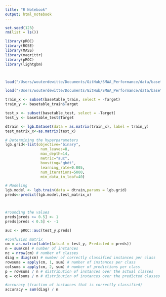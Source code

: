 ```yaml
---
title: "R Notebook"
output: html_notebook
---
```


```r
set.seed(123)
rm(list = ls())

library(pROC)
library(ROSE)
library(MASS)
library(magrittr)
library(pROC)
library(lightgbm)



load("/Users/wouterdewitte/Documents/GitHub/SMWA_Performance/data/basetable_train.RData")

load("/Users/wouterdewitte/Documents/GitHub/SMWA_Performance/data/basetable_test.RData")
```

```r
train_x <- subset(basetable_train, select = -Target)
train_y <- basetable_train$Target

test_x <- subset(basetable_test, select = -Target)
test_y <- basetable_test$Target

dtrain <- lgb.Dataset(data = as.matrix(train_x), label = train_y)
test_matrix_x<-as.matrix(test_x)
```

```r
# Determining the hyperparameters
lgb.grid<-list(objective="binary",
                num_leaves=8,
                max_depth=14,
                metric="auc",
                boosting="gbdt",
                learning_rate=0.005,
                num_iterations=5000,
                min_data_in_leaf=40)
```

```r
# Modeling
lgb.model <- lgb.train(data = dtrain,params = lgb.grid)
preds<-predict(lgb.model,test_matrix_x)



#rounding the values
preds[preds >= 0.5] <- 1
preds[preds < 0.5] <- -1

auc <- pROC::auc(test_y,preds)

#confusion matrix
cm = as.matrix(table(Actual = test_y, Predicted = preds))
n = sum(cm) # number of instances
nc = nrow(cm) # number of classes
diag = diag(cm) # number of correctly classified instances per class 
rowsums = apply(cm, 1, sum) # number of instances per class
colsums = apply(cm, 2, sum) # number of predictions per class
p = rowsums / n # distribution of instances over the actual classes
q = colsums / n # distribution of instances over the predicted classes

#accuracy (fraction of instances that is correctly classified)
accuracy = sum(diag) / n
```




